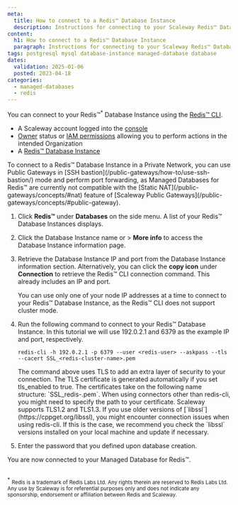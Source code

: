 ```yaml
---
meta:
  title: How to connect to a Redis™ Database Instance
  description: Instructions for connecting to your Scaleway Redis™ Database Instance.
content:
  h1: How to connect to a Redis™ Database Instance
  paragraph: Instructions for connecting to your Scaleway Redis™ Database Instance.
tags: postgresql mysql database-instance managed-database database
dates:
  validation: 2025-01-06
  posted: 2023-04-18
categories:
  - managed-databases
  - redis
---
```



You can connect to your Redis™<sup>*</sup> Database Instance using the [Redis™ CLI](https://redis.io/docs/ui/cli/).

<Requirements />

- A Scaleway account logged into the [console](https://console.scaleway.com)
- [Owner](/iam/concepts/#owner) status or [IAM permissions](/iam/concepts/#permission) allowing you to perform actions in the intended Organization
- A [Redis™ Database Instance](/managed-databases-for-redis/how-to/create-a-database-for-redis/)

<Message type="important">
To connect to a Redis™ Database Instance in a Private Network, you can use Public Gateways in [SSH bastion](/public-gateways/how-to/use-ssh-bastion/) mode and perform port forwarding, as Managed Databases for Redis™ are currently not compatible with the [Static NAT](/public-gateways/concepts/#nat) feature of [Scaleway Public Gateways](/public-gateways/concepts/#public-gateway).
</Message>

1. Click **Redis™** under **Databases** on the side menu. A list of your Redis™ Database Instances displays.
2. Click the Database Instance name or <Icon name="more" /> > **More info** to access the Database Instance information page.
3. Retrieve the Database Instance IP and port from the Database Instance information section.
    <Message type="note">
    Alternatively, you can click the **copy icon** under **Connection** to retrieve the Redis™ CLI connection command. This already includes an IP and port.
    </Message>

    <Message type="important">
    You can use only one of your node IP addresses at a time to connect to your Redis™ Database Instance, as the Redis™ CLI does not support cluster mode.
    </Message>
4. Run the following command to connect to your Redis™ Database Instance.
    <Message type="note">
    In this tutorial we will use 192.0.2.1 and 6379 as the example IP and port, respectively.
    </Message>

    ```
    redis-cli -h 192.0.2.1 -p 6379 --user <redis-user> --askpass --tls --cacert SSL_<redis-cluster-name>.pem
    ```

    <Message type="note">
    The command above uses TLS to add an extra layer of security to your connection. The TLS certificate is generated automatically if you set tls_enabled to true. The certificates take on the following name structure: `SSL_redis-<name-of-your-redis-database-instance>.pem`. When using connectors other than redis-cli, you might need to specify the path to your certificate.
    </Message>

    <Message type="important">
    Scaleway supports TLS1.2 and TLS1.3. If you use older versions of [`libssl`](https://cppget.org/libssl), you might encounter connection issues when using redis-cli. If this is the case, we recommend you check the `libssl` versions installed on your local machine and update if necessary.
    </Message>
5. Enter the password that you defined upon database creation.

You are now connected to your Managed Database for Redis™.

<br/>
<sup>*</sup> <small>Redis is a trademark of Redis Labs Ltd. Any rights therein are reserved to Redis Labs Ltd. Any use by Scaleway is for referential purposes only and does not indicate any sponsorship, endorsement or affiliation between Redis and Scaleway. </small>